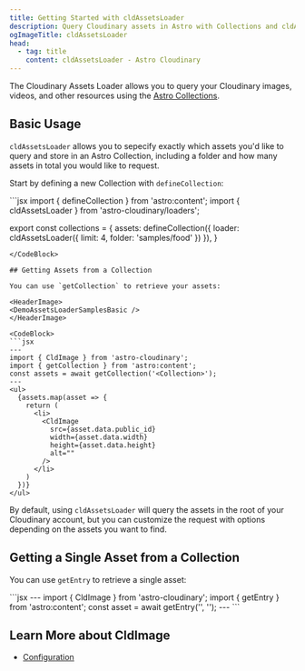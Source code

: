 ```yaml
---
title: Getting Started with cldAssetsLoader
description: Query Cloudinary assets in Astro with Collections and cldAssetsLoader.
ogImageTitle: cldAssetsLoader
head:
  - tag: title
    content: cldAssetsLoader - Astro Cloudinary
---
```



The Cloudinary Assets Loader allows you to query your Cloudinary images, videos,
and other resources using the [Astro Collections](https://docs.astro.build/en/reference/configuration-reference/#querying-and-rendering-with-the-content-layer-api).

## Basic Usage

`cldAssetsLoader` allows you to sepecify exactly which assets you'd like to
query and store in an Astro Collection, including a folder and how many
assets in total you would like to request.

Start by defining a new Collection with `defineCollection`:

<CodeBlock>
  ```jsx
  import { defineCollection } from 'astro:content';
  import { cldAssetsLoader } from 'astro-cloudinary/loaders';

  export const collections = {
    assets: defineCollection({
      loader: cldAssetsLoader({
        limit: 4,
        folder: 'samples/food'
      })
    }),
  }
  ```
</CodeBlock>

## Getting Assets from a Collection

You can use `getCollection` to retrieve your assets:

<HeaderImage>
  <DemoAssetsLoaderSamplesBasic />
</HeaderImage>

<CodeBlock>
  ```jsx
  ---
  import { CldImage } from 'astro-cloudinary';
  import { getCollection } from 'astro:content';
  const assets = await getCollection('<Collection>');
  ---
  <ul>
    {assets.map(asset => {
      return (
        <li>
          <CldImage
            src={asset.data.public_id}
            width={asset.data.width}
            height={asset.data.height}
            alt=""
          />
        </li>
      )
    })}
  </ul>
  ```
</CodeBlock>

By default, using `cldAssetsLoader` will query the assets in the root of your
Cloudinary account, but you can customize the request with options depending
on the assets you want to find.

## Getting a Single Asset from a Collection

You can use `getEntry` to retrieve a single asset:

<HeaderImage>
  <DemoAssetsLoaderSamplesSingle />
</HeaderImage>

<CodeBlock>
  ```jsx
  ---
  import { CldImage } from 'astro-cloudinary';
  import { getEntry } from 'astro:content';
  const asset = await getEntry('<Collection>', '<Public ID>');
  ---
  <CldImage
    src={asset.data.public_id}
    width={asset.data.width}
    height={asset.data.height}
    alt=""
  />
  ```
</CodeBlock>

## Learn More about CldImage
* [Configuration](/cldassetsloader/configuration)
